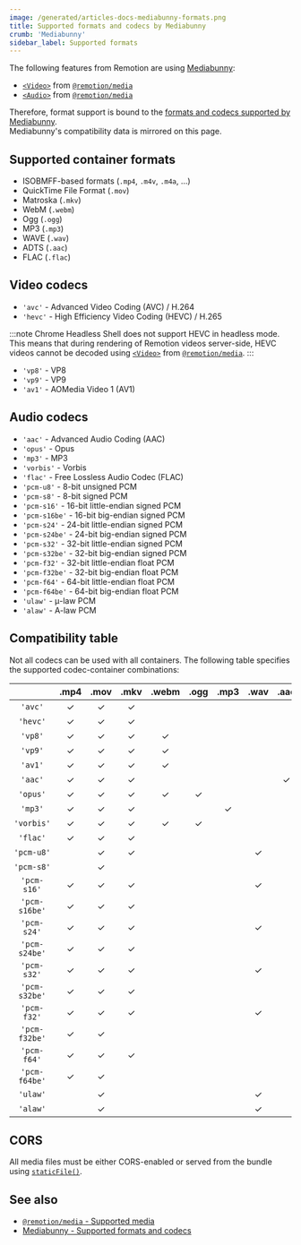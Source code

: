 ```yaml
---
image: /generated/articles-docs-mediabunny-formats.png
title: Supported formats and codecs by Mediabunny
crumb: 'Mediabunny'
sidebar_label: Supported formats
---
```


The following features from Remotion are using [Mediabunny](https://mediabunny.dev):

- [`<Video>`](/docs/media/video) from [`@remotion/media`](/docs/media)
- [`<Audio>`](/docs/media/audio) from [`@remotion/media`](/docs/media)

Therefore, format support is bound to the [formats and codecs supported by Mediabunny](https://mediabunny.dev/guide/supported-formats-and-codecs).  
Mediabunny's compatibility data is mirrored on this page.

## Supported container formats

- ISOBMFF-based formats (`.mp4`, `.m4v`, `.m4a`, ...)
- QuickTime File Format (`.mov`)
- Matroska (`.mkv`)
- WebM (`.webm`)
- Ogg (`.ogg`)
- MP3 (`.mp3`)
- WAVE (`.wav`)
- ADTS (`.aac`)
- FLAC (`.flac`)

## Video codecs

- `'avc'` - Advanced Video Coding (AVC) / H.264
- `'hevc'` - High Efficiency Video Coding (HEVC) / H.265

:::note
Chrome Headless Shell does not support HEVC in headless mode.  
This means that during rendering of Remotion videos server-side, HEVC videos cannot be decoded using [`<Video>`](/docs/media/video) from [`@remotion/media`](/docs/media).
:::

- `'vp8'` - VP8
- `'vp9'` - VP9
- `'av1'` - AOMedia Video 1 (AV1)

## Audio codecs

- `'aac'` - Advanced Audio Coding (AAC)
- `'opus'` - Opus
- `'mp3'` - MP3
- `'vorbis'` - Vorbis
- `'flac'` - Free Lossless Audio Codec (FLAC)
- `'pcm-u8'` - 8-bit unsigned PCM
- `'pcm-s8'` - 8-bit signed PCM
- `'pcm-s16'` - 16-bit little-endian signed PCM
- `'pcm-s16be'` - 16-bit big-endian signed PCM
- `'pcm-s24'` - 24-bit little-endian signed PCM
- `'pcm-s24be'` - 24-bit big-endian signed PCM
- `'pcm-s32'` - 32-bit little-endian signed PCM
- `'pcm-s32be'` - 32-bit big-endian signed PCM
- `'pcm-f32'` - 32-bit little-endian float PCM
- `'pcm-f32be'` - 32-bit big-endian float PCM
- `'pcm-f64'` - 64-bit little-endian float PCM
- `'pcm-f64be'` - 64-bit big-endian float PCM
- `'ulaw'` - μ-law PCM
- `'alaw'` - A-law PCM

## Compatibility table

Not all codecs can be used with all containers. The following table specifies the supported codec-container combinations:

|               | .mp4 | .mov | .mkv | .webm | .ogg | .mp3 | .wav | .aac | .flac |
| :-----------: | :--: | :--: | :--: | :---: | :--: | :--: | :--: | :--: | :---: |
|    `'avc'`    |  ✓   |  ✓   |  ✓   |       |      |      |      |      |       |
|   `'hevc'`    |  ✓   |  ✓   |  ✓   |       |      |      |      |      |       |
|    `'vp8'`    |  ✓   |  ✓   |  ✓   |   ✓   |      |      |      |      |       |
|    `'vp9'`    |  ✓   |  ✓   |  ✓   |   ✓   |      |      |      |      |       |
|    `'av1'`    |  ✓   |  ✓   |  ✓   |   ✓   |      |      |      |      |       |
|    `'aac'`    |  ✓   |  ✓   |  ✓   |       |      |      |      |  ✓   |       |
|   `'opus'`    |  ✓   |  ✓   |  ✓   |   ✓   |  ✓   |      |      |      |       |
|    `'mp3'`    |  ✓   |  ✓   |  ✓   |       |      |  ✓   |      |      |       |
|  `'vorbis'`   |  ✓   |  ✓   |  ✓   |   ✓   |  ✓   |      |      |      |       |
|   `'flac'`    |  ✓   |  ✓   |  ✓   |       |      |      |      |      |   ✓   |
|  `'pcm-u8'`   |      |  ✓   |  ✓   |       |      |      |  ✓   |      |       |
|  `'pcm-s8'`   |      |  ✓   |      |       |      |      |      |      |       |
|  `'pcm-s16'`  |  ✓   |  ✓   |  ✓   |       |      |      |  ✓   |      |       |
| `'pcm-s16be'` |  ✓   |  ✓   |  ✓   |       |      |      |      |      |       |
|  `'pcm-s24'`  |  ✓   |  ✓   |  ✓   |       |      |      |  ✓   |      |       |
| `'pcm-s24be'` |  ✓   |  ✓   |  ✓   |       |      |      |      |      |       |
|  `'pcm-s32'`  |  ✓   |  ✓   |  ✓   |       |      |      |  ✓   |      |       |
| `'pcm-s32be'` |  ✓   |  ✓   |  ✓   |       |      |      |      |      |       |
|  `'pcm-f32'`  |  ✓   |  ✓   |  ✓   |       |      |      |  ✓   |      |       |
| `'pcm-f32be'` |  ✓   |  ✓   |      |       |      |      |      |      |       |
|  `'pcm-f64'`  |  ✓   |  ✓   |  ✓   |       |      |      |      |      |       |
| `'pcm-f64be'` |  ✓   |  ✓   |      |       |      |      |      |      |       |
|   `'ulaw'`    |      |  ✓   |      |       |      |      |  ✓   |      |       |
|   `'alaw'`    |      |  ✓   |      |       |      |      |  ✓   |      |       |

## CORS

All media files must be either CORS-enabled or served from the bundle using [`staticFile()`](/docs/staticfile).

## See also

- [`@remotion/media` - Supported media](/docs/media/support)
- [Mediabunny - Supported formats and codecs](https://mediabunny.dev/guide/supported-formats-and-codecs)
